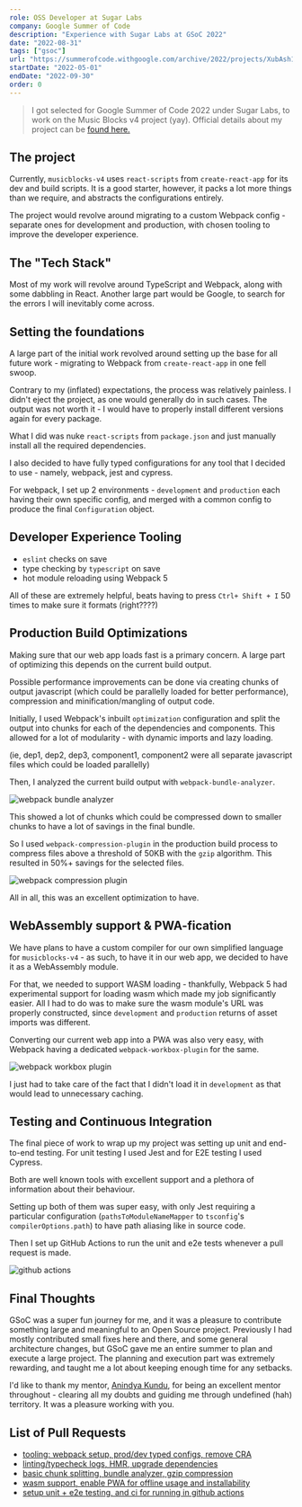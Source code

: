 ```yaml
---
role: OSS Developer at Sugar Labs
company: Google Summer of Code
description: "Experience with Sugar Labs at GSoC 2022"
date: "2022-08-31"
tags: ["gsoc"]
url: "https://summerofcode.withgoogle.com/archive/2022/projects/XubAsh1T"
startDate: "2022-05-01"
endDate: "2022-09-30"
order: 0
---
```



> I got selected for Google Summer of Code 2022 under Sugar Labs, to work on the Music Blocks v4 project (yay). Official details about my project can be [found here.](https://summerofcode.withgoogle.com/archive/2022/projects/XubAsh1T)

## The project

Currently, `musicblocks-v4` uses `react-scripts` from `create-react-app` for its dev and build scripts. It is a good starter, however, it packs a lot more things than we require, and abstracts the configurations entirely.

The project would revolve around migrating to a custom Webpack config - separate ones for development and production, with chosen tooling to improve the developer experience.

## The "Tech Stack"

Most of my work will revolve around TypeScript and Webpack, along with some dabbling in React. Another large part would be Google, to search for the errors I will inevitably come across.

## Setting the foundations

A large part of the initial work revolved around setting up the base for all future work - migrating to Webpack from `create-react-app` in one fell swoop.

Contrary to my (inflated) expectations, the process was relatively painless. I didn't eject the project, as one would generally do in such cases. The output was not worth it - I would have to properly install different versions again for every package.

What I did was nuke `react-scripts` from `package.json` and just manually install all the required dependencies.

I also decided to have fully typed configurations for any tool that I decided to use - namely, webpack, jest and cypress.

For webpack, I set up 2 environments - `development` and `production` each having their own specific config, and merged with a common config to produce the final `Configuration` object.

## Developer Experience Tooling

- `eslint` checks on save
- type checking by `typescript` on save
- hot module reloading using Webpack 5

All of these are extremely helpful, beats having to press `Ctrl+ Shift + I` 50 times to make sure it formats (right????)

## Production Build Optimizations

Making sure that our web app loads fast is a primary concern. A large part of optimizing this depends on the current build output.

Possible performance improvements can be done via creating chunks of output javascript (which could be parallelly loaded for better performance), compression and minification/mangling of output code.

Initially, I used Webpack's inbuilt `optimization` configuration and split the output into chunks for each of the dependencies and components. This allowed for a lot of modularity - with dynamic imports and lazy loading.

(ie, dep1, dep2, dep3, component1, component2 were all separate javascript files which could be loaded parallelly)

Then, I analyzed the current build output with `webpack-bundle-analyzer`.

<Image src={bundleAnalyzer} alt="webpack bundle analyzer" />

This showed a lot of chunks which could be compressed down to smaller chunks to have a lot of savings in the final bundle.

So I used `webpack-compression-plugin` in the production build process to compress files above a threshold of 50KB with the `gzip` algorithm. This resulted in 50%+ savings for the selected files.

<Image src={compression} alt="webpack compression plugin" />

All in all, this was an excellent optimization to have.

## WebAssembly support & PWA-fication

We have plans to have a custom compiler for our own simplified language for `musicblocks-v4` - as such, to have it in our web app, we decided to have it as a WebAssembly module.

For that, we needed to support WASM loading - thankfully, Webpack 5 had experimental support for loading wasm which made my job significantly easier. All I had to do was to make sure the wasm module's URL was properly constructed, since `development` and `production` returns of asset imports was different.

Converting our current web app into a PWA was also very easy, with Webpack having a dedicated `webpack-workbox-plugin` for the same.

<Image src={workbox} alt="webpack workbox plugin" />

I just had to take care of the fact that I didn't load it in `development` as that would lead to unnecessary caching.

## Testing and Continuous Integration

The final piece of work to wrap up my project was setting up unit and end-to-end testing. For unit testing I used Jest and for E2E testing I used Cypress.

Both are well known tools with excellent support and a plethora of information about their behaviour.

Setting up both of them was super easy, with only Jest requiring a particular configuration (`pathsToModuleNameMapper` to `tsconfig`'s `compilerOptions.path`) to have path aliasing like in source code.

Then I set up GitHub Actions to run the unit and e2e tests whenever a pull request is made.

<Image src={ciCd} alt="github actions" />

## Final Thoughts

GSoC was a super fun journey for me, and it was a pleasure to contribute something large and meaningful to an Open Source project. Previously I had mostly contributed small fixes here and there, and some general architecture changes, but GSoC gave me an entire summer to plan and execute a large project. The planning and execution part was extremely rewarding, and taught me a lot about keeping enough time for any setbacks.

I'd like to thank my mentor, [Anindya Kundu](https://github.com/meganindya/), for being an excellent mentor throughout - clearing all my doubts and guiding me through undefined (hah) territory. It was a pleasure working with you.

## List of Pull Requests

- [tooling: webpack setup, prod/dev typed configs, remove CRA](https://github.com/sugarlabs/musicblocks-v4/pull/194)
- [linting/typecheck logs, HMR, upgrade dependencies](https://github.com/sugarlabs/musicblocks-v4/pull/197)
- [basic chunk splitting, bundle analyzer, gzip compression](https://github.com/sugarlabs/musicblocks-v4/pull/199)
- [wasm support, enable PWA for offline usage and installability](https://github.com/sugarlabs/musicblocks-v4/pull/200)
- [setup unit + e2e testing, and ci for running in github actions](https://github.com/sugarlabs/musicblocks-v4/pull/204)
